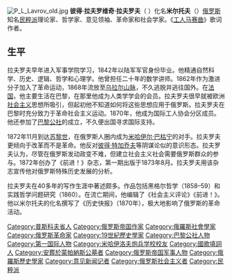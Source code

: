 {{Unreferenced|time=2020-08-21T04:29:47+00:00}}
[[File:P_L_Lavrov_old.jpg|thumb]]
'''彼得·拉夫罗维奇·拉夫罗夫'''（{{lang-ru|Пётр Ла́врович Лавро́в}}  {{bd|1823年|6月2日|1900年|1月25日}}）化名'''米尔托夫'''（{{lang-ru|Миртов}}）[[俄罗斯|俄罗斯]]知名[[民粹派|民粹派]]理论家、哲学家、意见领袖、革命家和社会学家。《[[工人马赛曲|工人马赛曲]]》歌词作者。

==生平==
拉夫罗夫早年进入军事学院学习，1842年以陆军军官身份毕业。他精通自然科学、历史、逻辑、哲学和心理学。他曾担任二十年的数学讲师。1862年作为激进分子加入了革命运动，1868年流放至[[乌拉尔山脉|乌拉尔山脉]]，不久逃脱并逃往国外。在[[法国|法国]]，他主要生活在巴黎，在那里他成为人类学学会的会员。拉夫罗夫很早就被欧洲[[社会主义|社会主义]]思想所吸引，但起初他不知道如何将这些思想应用于俄罗斯。拉夫罗夫在巴黎时充分致力于革命社会主义运动。1870年，他成为国际工人协会分区成员。他还参加了[[巴黎公社|巴黎公社]]的成立，不久便出国寻求国际支持。

1872年11月到达[[苏黎世|苏黎世]]，在俄罗斯人圈内成为[[米哈伊尔·巴枯宁|米哈伊尔·巴枯宁]]的对手。拉夫罗夫更倾向于改革而不是革命。他反对[[彼得·特加乔夫|彼得·特加乔夫]]等阴谋论似的意识形态。拉夫罗夫认为，尽管在俄罗斯发动政变不难，但建立社会主义社会需要俄罗斯群众的参与。1872年创办了《前进！》杂志，第一期出版于1873年8月。拉夫罗夫用该杂志宣传他对俄罗斯特殊历史发展的分析。

拉夫罗夫在40多年的写作生涯中著述颇多。作品包括黑格尔哲学（1858–59）和实践哲学问题研究（1860）。在流亡期间，他编辑了《社会主义评论》《前进！》。他以米尔托夫的化名撰写了《历史快报》（1870年），极大地影响了俄罗斯的革命活动。

{{Authority control}}
[[Category:普斯科夫省人|Category:普斯科夫省人]]
[[Category:俄罗斯帝国作家|Category:俄罗斯帝国作家]]
[[Category:俄羅斯社會學家|Category:俄羅斯社會學家]]
[[Category:俄罗斯革命家|Category:俄罗斯革命家]]
[[Category:19世紀歷史學家|Category:19世紀歷史學家]]
[[Category:巴黎公社人物|Category:巴黎公社人物]]
[[Category:第一国际人物|Category:第一国际人物]]
[[Category:米哈伊洛夫炮兵学校校友|Category:米哈伊洛夫炮兵学校校友]]
[[Category:國歌填詞人|Category:國歌填詞人]]
[[Category:安葬於蒙帕納斯公墓者|Category:安葬於蒙帕納斯公墓者]]
[[Category:俄罗斯帝国军事人物|Category:俄罗斯帝国军事人物]]
[[Category:俄羅斯歷史學家|Category:俄羅斯歷史學家]]
[[Category:意见新闻记者|Category:意见新闻记者]]
[[Category:俄罗斯社会主义者|Category:俄罗斯社会主义者]]
[[Category:民粹派|Category:民粹派]]